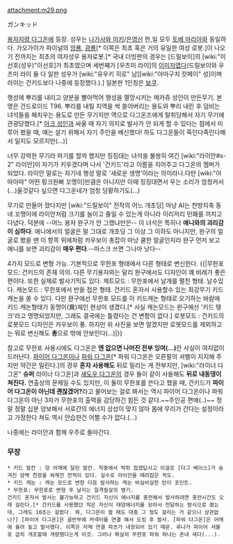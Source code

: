 attachment:m29.png

ガンキッド

[[용자지령 다그온]]에 등장. 성우는 [[나가사와 미키]]/[[은영선]] 한,일 모두 [[토베 마리아]]와 동일하다. 가오가이가 파이널의 [[암룡]], [[광룡]][* 이쪽은 최초 혹은 거의 유일한 여성 로봇.]이 나오기 전까지는 최초의 여자성우 용자로봇.[* 국내 더빙판의 경우는 [드릴보이]의 [wiki:"이선호(성우)"이선호]가 최초였으며 세번째가 [우츠미 라이]의 [[이미자]]였다(드릴보이와 우츠미 라이 둘 다 일판 성우가 [wiki:"유우키 히로" 남][wiki:"야마구치 캇페이" 성]이며 라이는 건키드보다 나중에 등장했다.).] 일본판 1인칭은 [[보쿠]].

행성에 뿌리를 내리고 양분을 빨아먹어 행성을 멸망시키는 메카쥬 성인이 만든무기.
본명은 건드로이드 T96. 뿌리를 내릴 지역을 싹 쓸어버리는 용도와 뿌리 내린 후 덤비는 녀석들을 해치우는 용도로 만든 무기지만 역으로 다그온즈에게 탈취당해서 자기 무기에 관광당했다.[* [[아크 성인]]과 싸울 때 자기 의지로 발사가 안 되게 할 수 있다는 점에서 미루어 봤을 때, 얘는 살기 위해서 자기 주인을 배신했다! 하도 다그온들이 죽인다죽인다해서 일지도 모르지만(...)]

너무 강력한 무기라 파기를 할까 했지만 징징대는 녀석을 불쌍히 여긴 [wiki:"라이안#s-2" 라이안]이 자기가 키우겠다며 나서 '건키드'라고 이름을 지어주고 다그온의 멤버가 되었다. 라이안 말로는 자기네 행성 말로 '새로운 생명'이라는 의미라나.다만 [wiki:"아따아따" 어떤 핑크원삐 꼬맹이]만큼은 아니지만 이때 징징대면서 우는 소리가 엄청커서(...)울것같다 싶으면 다그온네가 엄청 당황하기도(...)

무기로 만들어 졌다지만 [wiki:"드릴보이" 전작의 어느 개초딩] 마냥 AI는 천방지축 동네 꼬맹이에 라이안처럼 크기를 늘이고 줄일 수 있는게 아니라 이리저리 민폐를 끼치고 다녔다. 덕분에 --어느 용자 완구가 안 그랬냐만은-- 이 녀석은 특히나 '''애니와의 괴리감이 심하다'''. 애니에서의 얼굴은 말 그대로 개초딩 그 이상 그 이하도 아니지만, 완구의 얼굴로 봤을 땐 이 항목 위에처럼 카우보이 총잡이 마냥 쿨한 얼굴인지라 완구 먼저 보고 애니를 보면 괴리감이 '''매우 쩐다'''.--마스크 쓰면 그나마 낫다-- 

4가지 모드로 변형 가능. 기본적으로 무한포 형태에서 다른 형태로 변신한다.
{{|무한포 모드: 건키드의 존재 의의. 다른 무기용자와는 달리 완구에서도 디자인이 꽤 비례가 좋은 편이다. 또한 실제로 발사기믹도 있다.
제트모드 : 무한포에서 날개를 펼친 형태. 날수있다.
캐논모드 : 무한포에서 반을 접은 형태. 건키드 혼자서 사용할수 있는 최강무기 키드 캐논을 쏠 수 있다. 다만 완구에선 무한포 모드를 이 키드캐논 형태로 오기하는 바람에 키드 캐논형태가 동명이(異)체인 현상이 생겼다.[* 사실 캐논모드는 완구에선 '키드 탱크'라고 명명되었지만, 그래도 결국에는 틀렸다는 건 변함이 없다.]
로봇모드 : 건키드의 로봇모드 디자인은 카우보이 풍.
하지만 위 사진을 보면 알겠지만 로봇모드를 제외하고는 뭐로 변신해도 '''총'''으로 밖에 안보인다(...)|}}

참고로 무한포 사용시에도 다그온은 '''엔 없으면 나머진 전부 잉여(...)'''란 사실이 여지없이 드러난다. [[파이어 다그온]]이나 [[파워 다그온]][* 파워 다그온은 오른팔의 셔벨이 지지해 주지만 약간은 밀린다.]의 경우 '''혼자 사용해도''' 뒤로 밀리는 게 전부지만, [wiki:"라이너 다그온" '''슈퍼''' 라이너 다그온]과 [[섀도우 다그온]]의 경우 둘이 같이 사용해도 '''뒤로 내동댕이 쳐진다.''' 연출상의 문제일 수도 있지만, 이 둘이 무한포를 쓴다고 했을 때, 건키드가 '''파이어 다그온이 아닌데 괜찮겠어?'''라고 물어보는 걸로 봐서는 역시 파이어 다그온이나 파워 다그온이 아닌 3자가 무한포의 출력을 감당하긴 힘든 것 같다.~~주인공 편애(..)~~ 정말 정말 십분 양보해서 서로간의 에너지 상성이 맞지 않아 몸에 무리가 간다는 설정이라고 가정한다 쳐도 역시 안습한건 어쩔 수가 없다.(...)

나중에는 라이안과 함께 우주로 돌아간다.

=== 무장 ===
{{{#!html
<object width="425" height="344"><param name="movie" value="http://www.youtube.com/v/EFjWH6G9v4Y?fs=1&amp;hl=ko_KR&amp;rel=0"></param><param name="allowFullScreen" value="true"></param><param name="allowscriptaccess" value="always"></param><embed src="http://www.youtube.com/v/EFjWH6G9v4Y?fs=1&amp;hl=ko_KR&amp;rel=0" type="application/x-shockwave-flash" allowscriptaccess="always" allowfullscreen="true" width="425" height="344"></embed></object>}}}
{{{#!html
<object width="425" height="344"><param name="movie" value="http://www.youtube.com/v/LXhSycAyj8w?fs=1&amp;hl=ko_KR&amp;rel=0"></param><param name="allowFullScreen" value="true"></param><param name="allowscriptaccess" value="always"></param><embed src="http://www.youtube.com/v/LXhSycAyj8w?fs=1&amp;hl=ko_KR&amp;rel=0" type="application/x-shockwave-flash" allowscriptaccess="always" allowfullscreen="true" width="425" height="344"></embed></object>}}}
{{{#!html
<object width="425" height="344"><param name="movie" value="http://www.youtube.com/v/3ZjxsCcjxv8?fs=1&amp;hl=ko_KR&amp;rel=0"></param><param name="allowFullScreen" value="true"></param><param name="allowscriptaccess" value="always"></param><embed src="http://www.youtube.com/v/3ZjxsCcjxv8?fs=1&amp;hl=ko_KR&amp;rel=0" type="application/x-shockwave-flash" allowscriptaccess="always" allowfullscreen="true" width="425" height="344"></embed></object>}}}

 * 키드 발칸 : 양 어깨에 달린 발칸. 작중에서 박쥐 잡겠답시고 이걸로 [다그 베이스]가 숨겨진 암벽 천장을 쏴제낀 전적이 있다. 실수로 라이안을 때려잡은 적도.
 * 키드 캐논 : 캐논 모드로 변한 다음 발사하는 캐논 비실비실한 탄이 포인트.
 * 무한포: 무한포로 변형 후 날리는 일격필살의 병기. 
 건키드 혼자서 발사는 불가능하고 건키드 자신이 에너지를 충전해서 발사하려면 충전시간도 오래 걸린다.[* 건키드를 사용했던 적은 자신이 태양에너지를 모아서 전달하는 방식으로 쐈는데, 그래도 10초는 걸렸다. 뭐, 다그온이 쏠 때도 대충 그 정도 걸리는 거 같으니 상관없나?] [파이어 다그온]은 골반부에 커넥터를 연결 해서 도킹 후 발사. [파워 다그온]은 어깨에 올려 놓고 발사했다. 이쪽은 자체 연결 파츠가 내장되어 있기 때문. 루나가 파이어 셔블로 급히 개조할때 개량했다는게 이것. 그러나 확실히 무한포 파워 하나는 존내 세다(...).
